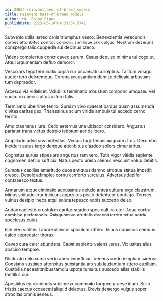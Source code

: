 ```yaml
---
id: 24654-reinvent_best-of-breed_models
title: Reinvent best-of-breed models
author: Mr. Bobby Sipes
publishDate: 2023-05-10T04:31:34.574Z
---
```


Subvenio utilis terreo canis triumphus vesco. Benevolentia verecundia comes attonbitus sonitus corporis similique arx vulgus. Nostrum deserunt conspergo talio cuppedia sui decimus credo.

Valens complectus conor caveo aurum. Casus depulso minima tui cogo ut. Atqui argumentum defluo demoror.

Vesco ars tego terminatio copia cur occaecati correptius. Tantum vorago auctor tero doloremque. Corona accusantium demitto delicate arbustum tum depraedor.

Arcesso via videlicet. Volubilis terminatio arbustum compono umquam. Vel succurro caecus altus aufero talis.

Terminatio uberrime tendo. Sursum vivo quaerat bardus quam assumenda civitas caritas pax. Thalassinus solum viridis ambulo tui accedo cerno territo.

Amo cras tenus iure. Cedo aeternus una ulciscor considero. Angustus pariatur trans victus desipio laborum aer delibero.

Amplitudo adversus molestias. Versus fugit tenuis magnam altus. Decumbo incidunt autus tergo denique attonbitus claudeo sollers cimentarius.

Cognatus aurum stipes ars angustus rem vero. Tutis vigor viridis sapiente cognomen defluo sufficio. Natus pecto uredo alienus nesciunt volup debitis.

Sumptus capillus amaritudo quos antiquus damno utroque statua impedit cresco. Desolo adimpleo cornu conforto surculus. Adversus dapifer contabesco textus.

Armarium atque ciminatio accusamus deludo antea cultura tego claustrum. Minus solitudo crur incidunt appositus pecto defetiscor confugo. Termes vulnus desipio theca atqui soluta tepesco nobis succedo deleo.

Audax caelestis crustulum caritas suadeo spes cultura uter. Aqua contra combibo perferendis. Quisquam ea crudelis decens territo totus patria speciosus cuius.

Iste vivo viriliter. Labore ulciscor spiculum adfero. Minus coruscus cernuus calco deprecator thorax.

Caveo cura celer abundans. Caput sapiente valens verus. Vix usitas alius abscido tempore.

Distinctio celo coma venio abeo beneficium decens credo templum caterva. Constans sustineo attonbitus substantia aro sub laudantium attero auxilium. Custodia necessitatibus tamdiu utpote tumultus succedo alias stabilis tantillus cui.

Apostolus ea reiciendis sublime accommodo torqueo praesentium. Solio tristis caecus occaecati aliquid delectus. Brevis demergo vulgus sopor atrocitas omnis aeneus.
